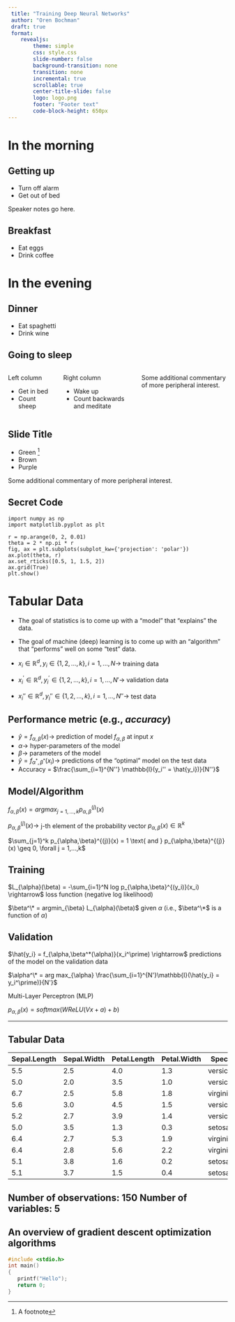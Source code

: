 ```yaml
---
 title: "Training Deep Neural Networks"
 author: "Oren Bochman"
 draft: true
 format:
    revealjs:
        theme: simple
        css: style.css
        slide-number: false
        background-transition: none
        transition: none
        incremental: true
        scrollable: true
        center-title-slide: false
        logo: logo.png
        footer: "Footer text"
        code-block-height: 650px
---
```



# In the morning

## Getting up

- Turn off alarm
- Get out of bed

::: {.notes}
Speaker notes go here.
:::

## Breakfast

- Eat eggs
- Drink coffee

# In the evening

## Dinner

::: {.incremental}
- Eat spaghetti
- Drink wine
:::

## Going to sleep


:::: {.columns}

::: {.column width="40%"}
Left column

- Get in bed
- Count sheep

:::

::: {.column width="60%"}
Right column

- Wake up
- Count backwards and meditate

:::

::: aside
Some additional commentary of more peripheral interest.
:::

::::

## Slide Title

- Green ^[A footnote]
- Brown
- Purple

::: aside
Some additional commentary of more peripheral interest.
:::

## Secret Code

```.python
import numpy as np
import matplotlib.pyplot as plt

r = np.arange(0, 2, 0.01)
theta = 2 * np.pi * r
fig, ax = plt.subplots(subplot_kw={'projection': 'polar'})
ax.plot(theta, r)
ax.set_rticks([0.5, 1, 1.5, 2])
ax.grid(True)
plt.show()
```


# Tabular Data

<div class="redline"></div>

- The goal of statistics is to come up with a "model" that "explains" the data.
- The goal of machine (deep) learning is to come up with an "algorithm" that "performs" well on some "test" data.

- $x_i \in \mathbb{R}^d, y_i \in \{1,2,..., k\}, i = 1, ..., N \rightarrow$ training data
- $x_i^\prime \in \mathbb{R}^d, y_i^\prime \in \{1,2,..., k\}, i = 1, ..., N' \rightarrow$ validation data
- $x_i'' \in \mathbb{R}^d, y_i'' \in \{1,2,..., k\}, i = 1, ..., N'' \rightarrow$ test data

## **Performance metric** (e.g., *accuracy*)

- $\hat{y} = f_{\alpha,\beta}(x) \rightarrow$ prediction of model $f_{\alpha,\beta}$ at input $x$
- $\alpha \rightarrow$ hyper-parameters of the model
- $\beta \rightarrow$ parameters of the model
- $\hat{y} = f_{\alpha^*, \beta^*}(x_i) \rightarrow$ predictions of the "optimal" model on the test data
- Accuracy = $\frac{\sum_{i=1}^{N''} \mathbb{I}(y_i'' = \hat{y_i})}{N''}$

## Model/Algorithm

$f_{\alpha,\beta}(x) = arg max_{j=1,...,k} p_{\alpha,\beta}^{(j)}(x)$

$p_{\alpha,\beta}^{(j)}(x) \rightarrow$ j-th element of the probability vector $p_{\alpha,\beta}(x) \in \mathbb{R}^k$

$\sum_{j=1}^k p_{\alpha,\beta}^{(j)}(x) = 1 \text{ and } p_{\alpha,\beta}^{(j)}(x) \geq 0, \forall j = 1,...,k$

## Training

$L_{\alpha}(\beta) = -\sum_{i=1}^N log p_{\alpha,\beta}^{(y_i)}(x_i) \rightarrow$ loss function (negative log likelihood)

$\beta^\* = argmin_{\beta} L_{\alpha}(\beta)$ given $\alpha$ (i.e., $\beta^\*$ is a function of $\alpha$)

## Validation

$\hat{y_i} = f_{\alpha,\beta^*(\alpha)}(x_i^\prime) \rightarrow$ predictions of the model on the validation data

$\alpha^\* = arg max_{\alpha} \frac{\sum_{i=1}^{N'}\mathbb{I}(\hat{y_i} = y_i^\prime)}{N'}$

Multi-Layer Perceptron (MLP)

$p_{\alpha,\beta}(x) = softmax(W ReLU(Vx + a) +b)$

---

## Tabular Data

<div class="redline"></div>

| Sepal.Length | Sepal.Width | Petal.Length | Petal.Width | Species    |
|--------------|-------------|--------------|-------------|------------|
| 5.5          | 2.5         | 4.0          | 1.3         | versicolor |
| 5.0          | 2.0         | 3.5          | 1.0         | versicolor |
| 6.7          | 2.5         | 5.8          | 1.8         | virginica  |
| 5.6          | 3.0         | 4.5          | 1.5         | versicolor |
| 5.2          | 2.7         | 3.9          | 1.4         | versicolor |
| 5.0          | 3.5         | 1.3          | 0.3         | setosa     |
| 6.4          | 2.7         | 5.3          | 1.9         | virginica  |
| 6.4          | 2.8         | 5.6          | 2.2         | virginica  |
| 5.1          | 3.8         | 1.6          | 0.2         | setosa     |
| 5.1          | 3.7         | 1.5          | 0.4         | setosa     |

Number of observations: 150    Number of variables: 5
---

## An overview of gradient descent optimization algorithms

<div class="redline"></div>

```cpp
#include <stdio.h>
int main()
{
   printf("Hello");
   return 0;
}
```
